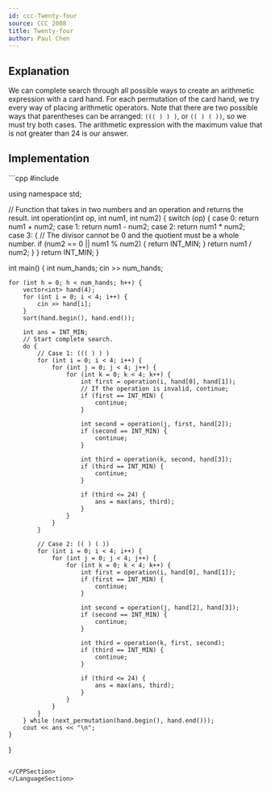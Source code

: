 ```yaml
---
id: ccc-Twenty-four
source: CCC 2008
title: Twenty-four
author: Paul Chen
---
```


## Explanation

We can complete search through all possible ways to create an arithmetic expression with a card hand. 
For each permutation of the card hand, we try every way of placing arithmetic operators. 
Note that there are two possible ways that parentheses can be arranged: `((( ) ) )`, or `(( ) ( ))`, so we must try both cases.
The arithmetic expression with the maximum value that is not greater than 24 is our answer.

## Implementation

<LanguageSection>

<CPPSection>
```cpp
#include <bits/stdc++.h>

using namespace std;

// Function that takes in two numbers and an operation and returns the result.
int operation(int op, int num1, int num2) {
	switch (op) {
		case 0:
			return num1 + num2;
		case 1:
			return num1 - num2;
		case 2:
			return num1 * num2;
		case 3: {
			// The divisor cannot be 0 and the quotient must be a whole number.
			if (num2 == 0 || num1 % num2) {
				return INT_MIN;
			}
			return num1 / num2;
		}
	}
	return INT_MIN;
}

int main() {
	int num_hands;
	cin >> num_hands;

	for (int h = 0; h < num_hands; h++) {
		vector<int> hand(4);
		for (int i = 0; i < 4; i++) {
			cin >> hand[i];
		}
		sort(hand.begin(), hand.end());

		int ans = INT_MIN;
		// Start complete search.
		do {
			// Case 1: ((( ) ) )
			for (int i = 0; i < 4; i++) {
				for (int j = 0; j < 4; j++) {
					for (int k = 0; k < 4; k++) {
						int first = operation(i, hand[0], hand[1]);
						// If the operation is invalid, continue;
						if (first == INT_MIN) {
							continue;
						}

						int second = operation(j, first, hand[2]);
						if (second == INT_MIN) {
							continue;
						}

						int third = operation(k, second, hand[3]);
						if (third == INT_MIN) {
							continue;
						}

						if (third <= 24) {
							ans = max(ans, third);
						}
					}
				}
			}

			// Case 2: (( ) ( ))
			for (int i = 0; i < 4; i++) {
				for (int j = 0; j < 4; j++) {
					for (int k = 0; k < 4; k++) {
						int first = operation(i, hand[0], hand[1]);
						if (first == INT_MIN) {
							continue;
						}

						int second = operation(j, hand[2], hand[3]);
						if (second == INT_MIN) {
							continue;
						}

						int third = operation(k, first, second);
						if (third == INT_MIN) {
							continue;
						}

						if (third <= 24) {
							ans = max(ans, third);
						}
					}
				}
			}
		} while (next_permutation(hand.begin(), hand.end()));
		cout << ans << "\n";
	}
}
```

</CPPSection>
</LanguageSection>